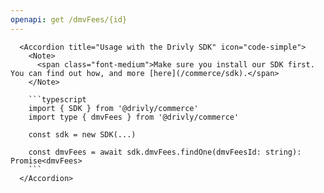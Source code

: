 ```yaml
---
openapi: get /dmvFees/{id}
---
```


      <Accordion title="Usage with the Drivly SDK" icon="code-simple">
        <Note>
          <span class="font-medium">Make sure you install our SDK first. You can find out how, and more [here](/commerce/sdk).</span>
        </Note>

        ```typescript
        import { SDK } from '@drivly/commerce'
        import type { dmvFees } from '@drivly/commerce'

        const sdk = new SDK(...)

        const dmvFees = await sdk.dmvFees.findOne(dmvFeesId: string): Promise<dmvFees>
        ```
      </Accordion>
